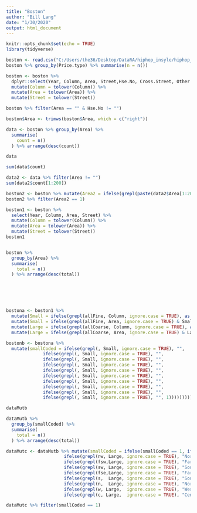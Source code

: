 ```yaml
---
title: "Boston"
author: "Bill Lang"
date: "1/30/2020"
output: html_document
---
```


```r
knitr::opts_chunk$set(echo = TRUE)
library(tidyverse)
```



```r
boston <- read.csv("C:/Users/the36/Desktop/DataRA/hiphop_insyle/hiphop_boston.csv", header = TRUE)
boston %>% group_by(Price.type) %>% summarise(n = n())
```



```r

boston <- boston %>% 
  dplyr::select(Year, Column, Area, Street,Hse.No, Cross.Street, Other.Location.Detail) %>% 
  mutate(Column = tolower(Column)) %>% 
  mutate(Area = tolower(Area)) %>% 
  mutate(Street = tolower(Street))

boston %>% filter(Area == "" & Hse.No != "")
```
 
```r
boston$Area <- trimws(boston$Area, which = c("right"))

data <- boston %>% group_by(Area) %>% 
  summarise(
    count = n()
  ) %>% arrange(desc(count)) 

data

sum(data$count)

data2 <- data %>% filter(Area != "")
sum(data2$count[1:200])
```

```r
boston2 <- boston %>% mutate(Area2 = ifelse(grepl(paste(data2$Area[1:200],collapse="|"), Area), as.character(Area), 1))
boston2 %>% filter(Area2 == 1)
```












```r
boston1 <- boston %>% 
  select(Year, Column, Area, Street) %>% 
  mutate(Column = tolower(Column)) %>% 
  mutate(Area = tolower(Area)) %>% 
  mutate(Street = tolower(Street))
boston1


boston %>% 
  group_by(Area) %>% 
  summarise(
    total = n()
  ) %>% arrange(desc(total))






bostona <- boston1 %>% 
  mutate(Small = ifelse(grepl(allFine, Column, ignore.case = TRUE), as.character(Column), "")) %>% 
  mutate(Small = ifelse(grepl(allFine, Area, ignore.case = TRUE) & Small == "", as.character(Area), as.character(Small))) %>% 
  mutate(Large = ifelse(grepl(allCoarse, Column, ignore.case = TRUE), as.character(Column), "")) %>% 
  mutate(Large = ifelse(grepl(allCoarse, Area, ignore.case = TRUE) & Large == "", as.character(Area), as.character(Large)))
```


```r
bostonb <- bostona %>% 
  mutate(smallCoded = ifelse(grepl(, Small, ignore.case = TRUE), "", 
              ifelse(grepl(, Small, ignore.case = TRUE), "", 
              ifelse(grepl(, Small, ignore.case = TRUE), "", 
              ifelse(grepl(, Small, ignore.case = TRUE), "",
              ifelse(grepl(, Small, ignore.case = TRUE), "", 
              ifelse(grepl(, Small, ignore.case = TRUE), "",
              ifelse(grepl(, Small, ignore.case = TRUE), "",
              ifelse(grepl(, Small, ignore.case = TRUE), "",
              ifelse(grepl(, Small, ignore.case = TRUE), "",
              ifelse(grepl(, Small, ignore.case = TRUE), "", 1)))))))))))

dataMutb
```



```r
dataMutb %>% 
  group_by(smallCoded) %>% 
  summarise(
    total = n()
  ) %>% arrange(desc(total))
```



```r


dataMutc <- dataMutb %>% mutate(smallCoded = ifelse(smallCoded == 1, ifelse(grepl(fn, Large, ignore.case = TRUE), "FarNorth",
                      ifelse(grepl(nw, Large, ignore.case = TRUE), "NorthWest",
                      ifelse(grepl(fsw,Large, ignore.case = TRUE), "FarSouthWest",
                      ifelse(grepl(sw, Large, ignore.case = TRUE), "SouthWest",
                      ifelse(grepl(fse,Large, ignore.case = TRUE), "FarSouthEast",
                      ifelse(grepl(s,  Large, ignore.case = TRUE), "South",
                      ifelse(grepl(n,  Large, ignore.case = TRUE), "North",
                      ifelse(grepl(w, Large,  ignore.case = TRUE), "West",
                      ifelse(grepl(c, Large,  ignore.case = TRUE), "Central", 1))))))))), as.character(smallCoded)))

dataMutc %>% filter(smallCoded == 1) 



         
```